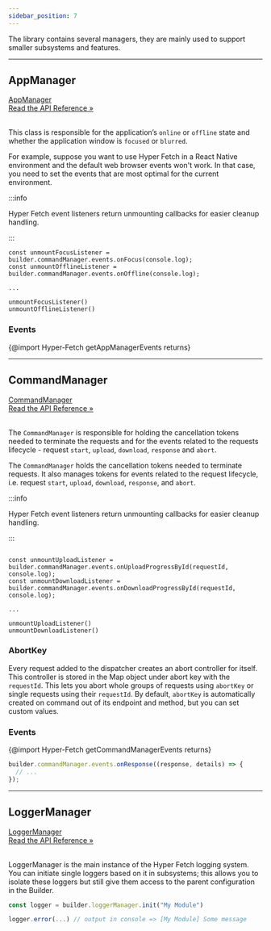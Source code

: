 ```yaml
---
sidebar_position: 7
---
```


The library contains several managers, they are mainly used to support smaller subsystems and features.

---

## AppManager

<a class="api-link" href="/api/Hyper-Fetch/Class/AppManager">
  <div class="api-link-title">AppManager</div>
  <div class="api-link-sub-title">Read the API Reference »</div>
</a>

<br />

This class is responsible for the application’s `online` or `offline` state and whether the application window is `focused` or `blurred`.

For example, suppose you want to use Hyper Fetch in a React Native environment and the default web browser events won't work.
In that case, you need to set the events that are most optimal for the current environment.


:::info

Hyper Fetch event listeners return unmounting callbacks for easier cleanup handling.

:::

```tsx
const unmountFocusListener = builder.commandManager.events.onFocus(console.log);
const unmountOfflineListener = builder.commandManager.events.onOffline(console.log);

...

unmountFocusListener()
unmountOfflineListener()
```

### Events

{@import Hyper-Fetch getAppManagerEvents returns}

---

## CommandManager

<a class="api-link" href="/api/Hyper-Fetch/Class/CommandManager">
  <div class="api-link-title">CommandManager</div>
  <div class="api-link-sub-title">Read the API Reference »</div>
</a>

<br />

The `CommandManager` is responsible for holding the cancellation tokens needed to terminate the requests and for the
events related to the requests lifecycle - request `start`, `upload`, `download`, `response` and `abort`.

The `CommandManager` holds the cancellation tokens needed to terminate requests.
It also manages tokens for events related to the request lifecycle, i.e. request `start`, `upload`, `download`, `response`, and `abort`.

:::info

Hyper Fetch event listeners return unmounting callbacks for easier cleanup handling.

:::

```tsx

const unmountUploadListener = builder.commandManager.events.onUploadProgressById(requestId, console.log);
const unmountDownloadListener = builder.commandManager.events.onDownloadProgressById(requestId, console.log);

...

unmountUploadListener()
unmountDownloadListener()
```

### AbortKey

Every request added to the dispatcher creates an abort controller for itself. This controller is stored in the
Map object under abort key with the `requestId`. This lets you abort whole groups of requests using `abortKey` or
single requests using their `requestId`. By default, `abortKey` is automatically created on command out of
its endpoint and method, but you can set custom values.

### Events

{@import Hyper-Fetch getCommandManagerEvents returns}

```ts
builder.commandManager.events.onResponse((response, details) => {
  // ...
});
```

---

## LoggerManager

<a class="api-link" href="/api/Hyper-Fetch/Class/LoggerManager">
  <div class="api-link-title">LoggerManager</div>
  <div class="api-link-sub-title">Read the API Reference »</div>
</a>

<br />

LoggerManager is the main instance of the Hyper Fetch logging system. You can initiate single loggers based on it in subsystems;
this allows you to isolate these loggers but still give them access to the parent configuration in the Builder.

```ts
const logger = builder.loggerManager.init("My Module")

logger.error(...) // output in console => [My Module] Some message
```
